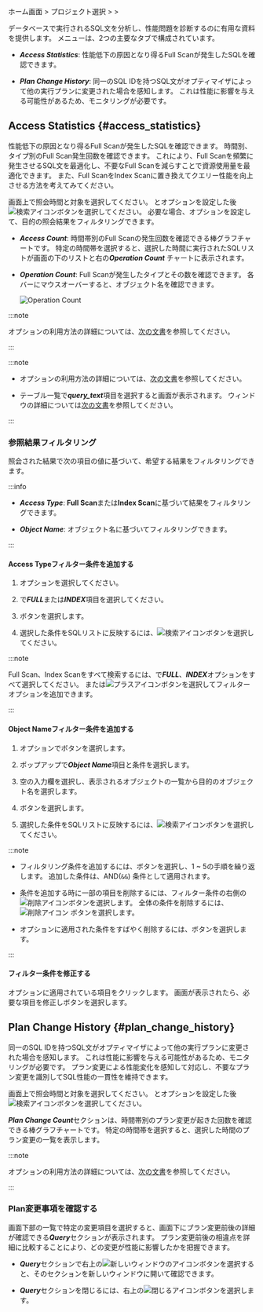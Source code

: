 ホーム画面 &gt; プロジェクト選択 &gt; <Cmdname sid="side_analysis" className="uitext" /> &gt; <Cmdname sid="side_dbSqlAnalysis" className="uitext" />

データベースで実行されるSQL文を分析し、性能問題を診断するのに有用な資料を提供します。 <Cmdname sid="side_dbSqlAnalysis" className="uitext" />メニューは、2つの主要なタブで構成されています。 

- ***Access Statistics***: 性能低下の原因となり得るFull Scanが発生したSQLを確認できます。

- ***Plan Change History***: 同一のSQL IDを持つSQL文がオプティマイザによって他の実行プランに変更された場合を感知します。 これは性能に影響を与える可能性があるため、モニタリングが必要です。

## Access Statistics {#access_statistics}

性能低下の原因となり得るFull Scanが発生したSQLを確認できます。 時間別、タイプ別のFull Scan発生回数を確認できます。 これにより、Full Scanを頻繁に発生させるSQL文を最適化し、不要なFull Scanを減らすことで資源使用量を最適化できます。 また、Full ScanをIndex Scanに置き換えてクエリー性能を向上させる方法を考えてみてください。

<ImgLang img="db-analysis-sql-access-statistics.png" desc="AccessStatistics" />

画面上で照会時間と対象を選択してください。 <Cmdname sid="time" className="uitext" />と<Cmdname sid="instance" className="uitext" />オプションを設定した後![検索アイコン](/img/ico-btn-search.png)ボタンを選択してください。 必要な場合、<Cmdname sid="filter" className="uitext" />オプションを設定して、目的の照会結果をフィルタリングできます。

- ***Access Count***: 時間帯別のFull Scanの発生回数を確認できる棒グラフチャートです。 特定の時間帯を選択すると、選択した時間に実行されたSQLリストが画面の下のリストと右の***Operation Count*** チャートに表示されます。

- ***Operation Count***: Full Scanが発生したタイプとその数を確認できます。 各バーにマウスオーバーすると、オブジェクト名を確認できます。

  ![Operation Count](/img/db-analysis-sql-access-statistics-op-count.png)


<InDoc product="oracle">

:::note

<Cmdname sid="time" className="uitext" />オプションの利用方法の詳細については、[次の文書](usage-ui#timeselector)を参照してください。

:::

<QueryDetails level={3} />

</InDoc>

<InDoc product="oracle-pro">

:::note

- <Cmdname sid="time" className="uitext" />オプションの利用方法の詳細については、[次の文書](usage-ui#timeselector)を参照してください。

- テーブル一覧で***query_text***項目を選択すると<Cmdname sid="TTL06224" className="uitext" />画面が表示されます。 <Cmdname sid="TTL06224" className="uitext" />ウィンドウの詳細については[次の文書](usage-ui#query-details)を参照してください。

:::

</InDoc>

### 参照結果フィルタリング

照会された結果で次の項目の値に基づいて、希望する結果をフィルタリングできます。

:::info

- ***Access Type***: **Full Scan**または**Index Scan**に基づいて結果をフィルタリングできます。

- ***Object Name***: オブジェクト名に基づいてフィルタリングできます。

:::

#### Access Typeフィルター条件を追加する

1. <Cmdname sid="filter" className="uitext" />オプションを選択してください。

   <ImgLang img="db-analysis-sql-access-statistics-filter.png" desc="フィルター" />

2. <Cmdname sid="TTL06737" className="uitext" />で***FULL***または***INDEX***項目を選択してください。

3. <Cmdname sid="apply" className="uitext" />ボタンを選択します。

4. 選択した条件をSQLリストに反映するには、![検索アイコン](/img/ico-btn-search.png)ボタンを選択してください。

:::note

Full Scan、Index Scanをすべて検索するには、<Cmdname sid="TTL06737" className="uitext" />で***FULL***、***INDEX***オプションをすべて選択してください。 または![プラスアイコン](/img/ic-s-plus.svg)ボタンを選択してフィルターオプションを追加できます。

:::

#### Object Nameフィルター条件を追加する

<ImgLang img="db-analysis-sql-access-object-filter-add.png" desc="フィルター" />

1. <Cmdname sid="filter" className="uitext" />オプションで<LinkImage img="ico-add.svg" className="ico" />ボタンを選択します。

2. <Cmdname sid="TTL06617" className="uitext" />ポップアップで***Object Name***項目と<Cmdname sid="equal" className="uitext" />条件を選択します。

3. 空の入力欄を選択し、表示されるオブジェクトの一覧から目的のオブジェクト名を選択します。

4. <Cmdname sid="apply" className="uitext" />ボタンを選択します。

5. 選択した条件をSQLリストに反映するには、![検索アイコン](/img/ico-btn-search.png)ボタンを選択してください。

:::note

- フィルタリング条件を追加するには、<Cmdname sid="bsm_button_add" className="uitext" />ボタンを選択し、1 ~ 5の手順を繰り返します。 追加した条件は、AND(`&&`) 条件として適用されます。

- 条件を追加する時に一部の項目を削除するには、フィルター条件の右側の![削除アイコン](/img/ico-trash.svg)ボタンを選択します。 全体の条件を削除するには、![削除アイコン](/img/ico-trash.svg) <Cmdname sid="BTN06616" className="uitext" />ボタンを選択します。

- <Cmdname sid="filter" className="uitext" />オプションに適用された条件をすばやく削除するには、<LinkImage img="ico-close.svg" className="ico" />ボタンを選択します。

:::

#### フィルター条件を修正する

<ImgLang img="db-analysis-sql-access-object-filter-edit.png" desc="フィルターの修正" />

<Cmdname sid="filter" className="uitext" />オプションに適用されている項目をクリックします。 <Cmdname sid="TTL06737" className="uitext" />画面が表示されたら、必要な項目を修正し<Cmdname sid="apply" className="uitext" />ボタンを選択します。

## Plan Change History {#plan_change_history}

同一のSQL IDを持つSQL文がオプティマイザによって他の実行プランに変更された場合を感知します。 これは性能に影響を与える可能性があるため、モニタリングが必要です。 プラン変更による性能変化を感知して対応し、不要なプラン変更を識別してSQL性能の一貫性を維持できます。

<ImgLang img="db-analysis-sql-plan-change-history.png" desc="Plan Change History" />

画面上で照会時間と対象を選択してください。 <Cmdname sid="time" className="uitext" />と<Cmdname sid="instance" className="uitext" />オプションを設定した後![検索アイコン](/img/ico-btn-search.png)ボタンを選択してください。

***Plan Change Count***セクションは、時間帯別のプラン変更が起きた回数を確認できる棒グラフチャートです。 特定の時間帯を選択すると、選択した時間のプラン変更の一覧を表示します。

:::note

<Cmdname sid="time" className="uitext" />オプションの利用方法の詳細については、[次の文書](usage-ui#timeselector)を参照してください。

:::

### Plan変更事項を確認する

画面下部の一覧で特定の変更項目を選択すると、画面下にプラン変更前後の詳細が確認できる***Query***セクションが表示されます。 プラン変更前後の相違点を詳細に比較することにより、どの変更が性能に影響したかを把握できます。

<ImgLang img="db-analysis-sql-plan-change-history-diff.png" desc="Plan Change History" />

- ***Query***セクションで右上の![新しいウィンドウのアイコン](/img/ic-popup.svg)ボタンを選択すると、そのセクションを新しいウィンドウに開いて確認できます。

- ***Query***セクションを閉じるには、右上の![閉じるアイコン](/img/ico-close.svg)ボタンを選択します。

